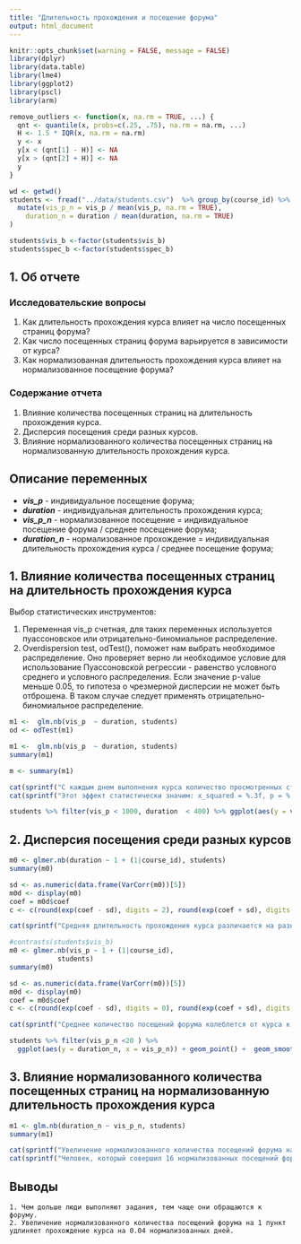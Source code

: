 ```yaml
---
title: "Длительность прохождения и посещение форума"
output: html_document
---
```



```r
knitr::opts_chunk$set(warning = FALSE, message = FALSE)
library(dplyr)
library(data.table)
library(lme4)
library(ggplot2)
library(pscl)
library(arm)

remove_outliers <- function(x, na.rm = TRUE, ...) {
  qnt <- quantile(x, probs=c(.25, .75), na.rm = na.rm, ...)
  H <- 1.5 * IQR(x, na.rm = na.rm)
  y <- x
  y[x < (qnt[1] - H)] <- NA
  y[x > (qnt[2] + H)] <- NA
  y
}

```

```r
wd <- getwd()
students <- fread("../data/students.csv")  %>% group_by(course_id) %>%
  mutate(vis_p_n = vis_p / mean(vis_p, na.rm = TRUE),
    duration_n = duration / mean(duration, na.rm = TRUE)
)

students$vis_b <-factor(students$vis_b)
students$spec_b <-factor(students$spec_b)

```


## 1. Об отчете

### Исследовательские вопросы

  1. Как длительность прохождения курса влияет на число посещенных страниц форума?
  2. Как число посещенных страниц форума варьируется в зависимости от курса?
  3. Как нормализованная длительность прохождения курса влияет на нормализованное посещение форума?

### Содержание отчета
 
  1. Влияние количества посещенных страниц на длительность прохождения курса.
  2. Дисперсия посещения среди разных курсов.
  3. Влияние нормализованного количества посещенных страниц на нормализованную длительность прохождения курса.

## Описание переменных

  - ***vis_p*** - индивидуальное посещение форума;
  - ***duration*** - индивидуальная длительность прохождения курса;
  - ***vis_p_n*** - нормализованное посещение = индивидуальное посещение форума / среднее посещение форума;
  - ***duration_n*** - нормализованное прохождение = индивидуальная длительность прохождения курса / среднее посещение форума;

## 1. Влияние количества посещенных страниц на длительность прохождения курса

Выбор статистических инструментов:

  1. Переменная vis_p счетная, для таких переменных используется пуассоновское или отрицательно-биномиальное распределение.
  2. Overdispersion test, odTest(), поможет нам выбрать необходимое распределение. Оно проверяет верно ли необходимое условие для использование Пуассоновской регрессии - равенство условного среднего и условного распределения. Если значение p-value меньше 0.05, то гипотеза о чрезмерной дисперсии не может быть отброшена. В таком случае следует применять отрицательно-биномиальное распределение.


```r
m1 <-  glm.nb(vis_p  ~ duration, students)
od <- odTest(m1)

```

```r
m1 <-  glm.nb(vis_p  ~ duration, students)
summary(m1)
```

```r
m <- summary(m1)
```

```r
cat(sprintf("С каждым днем выполнения курса количество просмотренных страниц форума  увеличивается в %.4f раз.\n", exp(m1$coefficients[2])))
cat(sprintf("Этот эффект статистически значим: x_squared = %.3f, p = %.6f.\n", m[12]$coefficients[2], m[12]$coefficients[8]))
```

```r
students %>% filter(vis_p < 1000, duration  < 400) %>% ggplot(aes(y = vis_p , x = duration)) + geom_point() + geom_smooth(method = "glm.nb") + ggtitle("Длительность прохождения и посещение форума") + labs(y="Количество посещенных страниц", x = "Длительность прохождения курса в днях") +  theme(plot.title = element_text(hjust = 0.5))
```

## 2. Дисперсия посещения среди разных курсов

```r
m0 <- glmer.nb(duration ~ 1 + (1|course_id), students)
summary(m0)
```

```r
sd <- as.numeric(data.frame(VarCorr(m0))[5])
m0d <- display(m0)
coef = m0d$coef
c <- c(round(exp(coef - sd), digits = 2), round(exp(coef + sd), digits = 2))

```

```r

cat(sprintf("Средняя длительность прохождения курса различается на разных курсах: от %.2f до %.2f дней.\nЧтобы этот разброс не влиял на наши расчеты мы будем использовать нормализованные дни.", c[1] , c[2]))
```

```r
#contrasts(students$vis_b)
m0 <- glmer.nb(vis_p ~ 1 + (1|course_id),
            students)
summary(m0)


```

```r
sd <- as.numeric(data.frame(VarCorr(m0))[5])
m0d <- display(m0)
coef = m0d$coef
c <- c(round(exp(coef - sd), digits = 0), round(exp(coef + sd), digits = 0))
```

```r
cat(sprintf("Среднее количество посещений форума колеблется от курса к курсу: от %.f до %.f.\nЧтобы этот разброс не влиял на наши расчеты мы будем использовать нормализованное посещение.", c[1], c[2]))

```

```r
students %>% filter(vis_p_n <20 ) %>%
  ggplot(aes(y = duration_n, x = vis_p_n)) + geom_point() +  geom_smooth(method="glm.nb", color = "red") + ggtitle("Влияние посещения форума на длительность прохождения курса") + labs(x="Нормализованные посещения", y = "Нормализованные дни") +  theme(plot.title = element_text(hjust = 0.5))
```


## 3. Влияние нормализованного количества посещенных страниц на нормализованную длительность прохождения курса

```r
m1 <- glm.nb(duration_n ~ vis_p_n, students)
summary(m1)
```

```r
cat(sprintf("Увеличение нормализованного количества посещений форума на 1 пункт удлиняет прохождение курса на %.2f нормализованных дней.\n", exp(m1$coefficients[1] + m1$coefficients[2]) - exp(m1$coefficients[1])))
cat(sprintf("Человек, который совершил 16 нормализованных посещений форума на %.2f нормализованных дней позже закончил курс.\n ", (exp(m1$coefficients[1] + m1$coefficients[2]) - exp(m1$coefficients[1])) * 16))

```





## Выводы

    1. Чем дольше люди выполняют задания, тем чаще они обращаются к форуму.
    2. Увеличение нормализованного количества посещений форума на 1 пункт удлиняет прохождение курса на 0.04 нормализованных дней.
 



